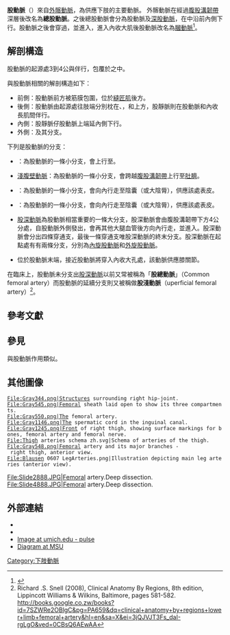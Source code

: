 {{Infobox artery
| Name        = 股動脈
| Latin       = Arteria femoralis
| Image       = Gray546 zh.png
| Caption     = [[腹股溝韌帶|腹股溝韌帶]]後方解剖
| Image2      = Thigh arteries schema numbered.svg
| Caption2    = Schema of femoral artery (labeled as #20) and its major branches - right thigh, anterior view.
| BranchFrom  = {{le|外髂動脈|External iliac artery}}
| BranchTo    = {{nowrap|[[上腹壁動脈|上腹壁動脈]]}} {{nowrap|{{le|淺旋髂動脈|Superficial iliac circumflex artery}}}} {{nowrap|{{le|淺外陰動脈|Superficial external pudendal artery}}}} {{nowrap|{{le|深外陰動脈|Deep external pudendal artery}}}} {{nowrap|[[深股動脈|深股動脈]]}} {{nowrap|延續動脈為{{le|膕動脈|popliteal artery}}}}
| Vein        = {{le|股靜脈|Femoral vein}}
| Supplies    = {{le|股前隔間|Anterior compartment of thigh}}
<!--
| GraySubject = 157
| GrayPage    = 623
| MeshName    = Femoral+Artery
| MeshNumber  = A07.231.114.35
| DorlandsPre = a_61
| DorlandsSuf = 12154275
-->
}}
'''股動脈'''（{{lang-la|arteria femoralis}}）來自[[外髂動脈|外髂動脈]]，為供應下肢的主要動脈。 外髂動脈在經過[[腹股溝韌帶|腹股溝韌帶]]深層後改名為'''總股動脈'''。之後總股動脈會分為股動脈及[[深股動脈|深股動脈]]，在{{le|股三角|femoral triangle}}中沿前內側下行。股動脈之後會穿過{{le|內收肌管|Adductor canal}}，並進入{{le|內收大肌|Adductor magnus muscle}}，進入內收大肌後股動脈改名為[[膕動脈|膕動脈]]<ref>{{cite book |chapter=Arterial Supply to the Thigh |chapterurl=http://books.google.com/books?id=NK9TgTaGt6UC&pg=PA490 |page=490 |title=Thieme Atlas of Anatomy: General Anatomy and Musculoskeletal System |first1=Erik |last1=Schulte |first2=Udo |last2=Schumacher |editor1-first=Lawrence M. |editor1-last=Ross |editor2-first=Edward D. |editor2-last=Lamperti |publisher=Thieme |year=2006 |isbn=978-3-13-142081-7}}</ref>。

==解剖構造==

股動脈的起源處3到4公與{{le|股靜脈|femoral vein}}伴行，包覆於{{le|股動脈鞘|femoral sheath}}之中。


與股動脈相關的解剖構造如下：
*前側：股動脈前方被筋膜包圍，位於[[縫匠肌|縫匠肌]]後方。
*後側：股動脈由起源處往肢端分別枕在{{le|髂腰肌|iliopsoas}}、{{le|恥骨肌|pectineus}}，和{{le|內收長肌|adductor longus}}上方，股靜脈則在股動脈和內收長肌間伴行。
* 內側：股靜脈仔股動脈上端延內側下行。
* 外側：{{le|股神經|femoral nerve}}及其分支。

下列是股動脈的分支：
* {{le|淺旋髂動脈|superficial circumflex iliac artery}}：為股動脈的一條小分支，會上行至{{le|前上髂嵴|anterior superior iliac spine}}。
* [[淺腹壁動脈|淺腹壁動脈]]：為股動脈的一條小分支，會跨越[[腹股溝韌帶|腹股溝韌帶]]上行至[[肚臍|肚臍]]。
* {{le|淺外陰動脈|superficial external pudendal artery}}：為股動脈的一條小分支，會向內行走至陰囊（或大陰脣），供應該處表皮。
* {{le|深外陰動脈|deep external pudendal artery}}：為股動脈的一條小分支，會向內行走至陰囊（或大陰脣），供應該處表皮。
* [[股深動脈|股深動脈]]為股動脈相當重要的一條大分支，股深動脈會由腹股溝韌帶下方4公分處，自股動脈外側發出，會再其他大腿血管後方向內行走，並進入{{le|大腿內隔間|Medial compartment of thigh}}。股深動脈會分出四條穿通支，最後一條穿通支唯股深動脈的終末分支。股深動脈在起點處有有兩條分支，分別為[[內旋股動脈|內旋股動脈]]和[[外旋股動脈|外旋股動脈]]。
* {{le|膝降動脈|descending genicular artery}}位於股動脈末端，接近股動脈將穿入內收大孔處，該動脈供應膝關節。

在臨床上，股動脈未分支出[[股深動脈|股深動脈]]以前又常被稱為「'''股總動脈'''」（Common femoral artery）而股動脈的延續分支則又被稱做'''股淺動脈'''（uperficial femoral artery）<ref>Richard .S. Snell (2008), Clinical Anatomy By Regions, 8th edition, Lippincott Williams & Wilkins, Baltimore, pages 581-582. http://books.google.co.zw/books?id=7SZWRe2OBlgC&pg=PA659&dq=clinical+anatomy+by+regions+lower+limb+femoral+artery&hl=en&sa=X&ei=3jQJVJT3Fs_daI-rgLgO&ved=0CBsQ6AEwAA</ref>。

==參考文獻==

{{reflist}}

==參見==
{{le|上臂動脈|Brachial artery}}與股動脈作用類似。
{{Commons}}
{{Anatomy-terms}}

==其他圖像==
<gallery>
 File:Gray344.png|Structures surrounding right hip-joint. 
 File:Gray545.png|Femoral sheath laid open to show its three compartments.
 File:Gray550.png|The femoral artery.
 File:Gray1146.png|The spermatic cord in the inguinal canal.
 File:Gray1245.png|Front of right thigh, showing surface markings for bones, femoral artery and femoral nerve.
 File:Thigh arteries schema zh.svg|Schema of arteries of the thigh.
 File:Gray548.png|Femoral artery and its major branches - right thigh, anterior view.
 File:Blausen 0607 LegArteries.png|Illustration depicting main leg arteries (anterior view).
File:Slide2888.JPG|Femoral artery.Deep dissection.
File:Slide4888.JPG|Femoral artery.Deep dissection.
</gallery>

==外部連結==
* {{SUNYAnatomyLabs|12|05|01|01}}
* {{ViennaCrossSection|pelvis/pelvis-e12-15}}
* [https://web.archive.org/web/20061206065258/http://anatomy.med.umich.edu/surface/pulses/pulses.html Image at umich.edu - pulse]
* [https://web.archive.org/web/20110717110327/http://kobiljak.msu.edu/CAI/ANT551/Unit04/Topic07/U4_L7_O1.html Diagram at MSU]

{{Arteries of lower limbs}}

{{DEFAULTSORT:Femoral Artery}}
[[Category:下肢動脈|Category:下肢動脈]]